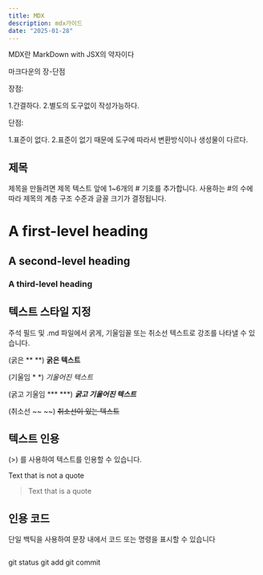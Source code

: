 ```yaml
---
title: MDX
description: mdx가이드
date: "2025-01-28"
---
```

MDX란 MarkDown with JSX의 약자이다 

마크다운의 장-단점

장점:

1.간결하다. 2.별도의 도구없이 작성가능하다.

단점: 

1.표준이 없다. 2.표준이 없기 때문에 도구에 따라서 변환방식이나 생성물이 다르다.

## 제목
제목을 만들려면 제목 텍스트 앞에 1~6개의 # 기호를 추가합니다. 사용하는 #의 수에 따라 제목의 계층 구조 수준과 글꼴 크기가 결정됩니다.
# A first-level heading
## A second-level heading
### A third-level heading

## 텍스트 스타일 지정
주석 필드 및 .md 파일에서 굵게, 기울임꼴 또는 취소선 텍스트로 강조를 나타낼 수 있습니다.

(굵은 ** **)
**굵은 텍스트**

(기울임 * *)
*기울어진 텍스트*

(굵고 기울임 *** ***)
***굵고 기울어진 텍스트*** 

(취소선 ~~ ~~)
~~취소선이 있는 텍스트~~

## 텍스트 인용
(>) 를 사용하여 텍스트를 인용할 수 있습니다.

Text that is not a quote

> Text that is a quote

## 인용 코드
단일 백틱을 사용하여 문장 내에서 코드 또는 명령을 표시할 수 있습니다
```을 사용

```
git status
git add
git commit
```
